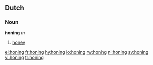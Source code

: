 ==Dutch==
===Noun===
'''honing''' ''m''

# [[honey]]

[[el:honing]]
[[fr:honing]]
[[hy:honing]]
[[io:honing]]
[[rw:honing]]
[[nl:honing]]
[[sv:honing]]
[[vi:honing]]
[[tr:honing]]